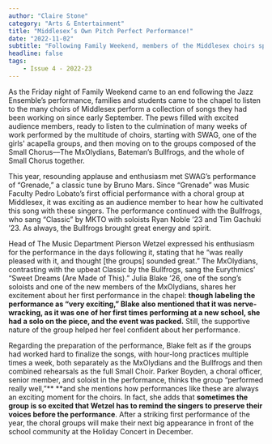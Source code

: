 ```yaml
---
author: "Claire Stone"
category: "Arts & Entertainment"
title: "Middlesex’s Own Pitch Perfect Performance!"
date: "2022-11-02"
subtitle: "Following Family Weekend, members of the Middlesex choirs speak on their experience in the performance, sharing their excitement about the songs and the final culmination of work in the chapel."
headline: false
tags:
    - Issue 4 - 2022-23
---
```



As the Friday night of Family Weekend came to an end following the Jazz Ensemble’s performance, families and students came to the chapel to listen to the many choirs of Middlesex perform a collection of songs they had been working on since early September. The pews filled with excited audience members, ready to listen to the culmination of many weeks of work performed by the multitude of choirs, starting with SWAG, one of the girls' acapella groups, and then moving on to the groups composed of the Small Chorus––The MxOlydians, Bateman’s Bullfrogs, and the whole of Small Chorus together.

This year, resounding applause and enthusiasm met SWAG’s performance of “Grenade,” a classic tune by Bruno Mars. Since “Grenade” was Music Faculty Pedro Lobato’s first official performance with a choral group at Middlesex, it was exciting as an audience member to hear how he cultivated this song with these singers. The performance continued with the Bullfrogs, who sang “Classic” by MKTO with soloists Ryan Noble ’23 and Tim Gachuki ’23. As always, the Bullfrogs brought great energy and spirit. 

Head of The Music Department Pierson Wetzel expressed his enthusiasm for the performance in the days following it, stating that he “was really pleased with it, and thought [the groups] sounded great.” The MxOlydians, contrasting with the upbeat Classic by the Bullfrogs, sang the Eurythmics’ “Sweet Dreams (Are Made of This).” Julia Blake ’26, one of the song’s soloists and one of the new members of the MxOlydians, shares her excitement about her first performance in the chapel: **though labeling the performance as “very exciting,” Blake also mentioned that it was nerve-wracking, as it was one of her first times performing at a new school, she had a solo on the piece, and the event was packed.** Still, the supportive nature of the group helped her feel confident about her performance.

Regarding the preparation of the performance, Blake felt as if the groups had worked hard to finalize the songs, with hour-long practices multiple times a week, both separately as the MxOlydians and the Bullfrogs and then combined rehearsals as the full Small Choir. Parker Boyden, a choral officer, senior member, and soloist in the performance, thinks the group “performed really well,”** **and she mentions how performances like these are always an exciting moment for the choirs. In fact, she adds that **sometimes the group is so excited that Wetzel has to remind the singers to preserve their voices before the performance**. After a striking first performance of the year, the choral groups will make their next big appearance in front of the school community at the Holiday Concert in December. 
